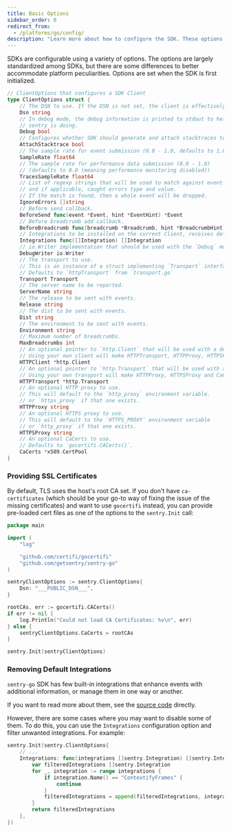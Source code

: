 ```yaml
---
title: Basic Options
sidebar_order: 0
redirect_from:
  - /platforms/go/config/
description: "Learn more about how to configure the SDK. These options are set when the SDK is first initialized, passed to the init method as an object."
---
```


SDKs are configurable using a variety of options. The options are largely standardized among SDKs, but there are some differences to better accommodate platform peculiarities. Options are set when the SDK is first
initialized.

<PlatformContent includePath="configuration/config-intro" />

```go
// ClientOptions that configures a SDK Client
type ClientOptions struct {
	// The DSN to use. If the DSN is not set, the client is effectively disabled.
	Dsn string
	// In debug mode, the debug information is printed to stdout to help you understand what
	// sentry is doing.
	Debug bool
	// Configures whether SDK should generate and attach stacktraces to pure capture message calls.
	AttachStacktrace bool
	// The sample rate for event submission (0.0 - 1.0, defaults to 1.0)
	SampleRate float64
	// The sample rate for performance data submission (0.0 - 1.0)
	// (defaults to 0.0 (meaning performance monitoring disabled))
	TracesSampleRate float64
	// List of regexp strings that will be used to match against event's message
	// and if applicable, caught errors type and value.
	// If the match is found, then a whole event will be dropped.
	IgnoreErrors []string
	// Before send callback.
	BeforeSend func(event *Event, hint *EventHint) *Event
	// Before breadcrumb add callback.
	BeforeBreadcrumb func(breadcrumb *Breadcrumb, hint *BreadcrumbHint) *Breadcrumb
	// Integrations to be installed on the current Client, receives default integrations
	Integrations func([]Integration) []Integration
	// io.Writer implementation that should be used with the `Debug` mode
	DebugWriter io.Writer
	// The transport to use.
	// This is an instance of a struct implementing `Transport` interface.
	// Defaults to `httpTransport` from `transport.go`
	Transport Transport
	// The server name to be reported.
	ServerName string
	// The release to be sent with events.
	Release string
	// The dist to be sent with events.
	Dist string
	// The environment to be sent with events.
	Environment string
	// Maximum number of breadcrumbs.
	MaxBreadcrumbs int
	// An optional pointer to `http.Client` that will be used with a default HTTPTransport.
	// Using your own client will make HTTPTransport, HTTPProxy, HTTPSProxy and CaCerts options ignored.
	HTTPClient *http.Client
	// An optional pointer to `http.Transport` that will be used with a default HTTPTransport.
	// Using your own transport will make HTTPProxy, HTTPSProxy and CaCerts options ignored.
	HTTPTransport *http.Transport
	// An optional HTTP proxy to use.
	// This will default to the `http_proxy` environment variable.
	// or `https_proxy` if that one exists.
	HTTPProxy string
	// An optional HTTPS proxy to use.
	// This will default to the `HTTPS_PROXY` environment variable
	// or `http_proxy` if that one exists.
	HTTPSProxy string
	// An optional CaCerts to use.
	// Defaults to `gocertifi.CACerts()`.
	CaCerts *x509.CertPool
}
```

### Providing SSL Certificates

By default, TLS uses the host's root CA set. If you don't have `ca-certificates` (which should be your go-to way of fixing the issue of the missing certificates) and want to use `gocertifi` instead, you can provide pre-loaded cert files as one of the options to the `sentry.Init` call:

```go
package main

import (
	"log"

	"github.com/certifi/gocertifi"
	"github.com/getsentry/sentry-go"
)

sentryClientOptions := sentry.ClientOptions{
	Dsn: "___PUBLIC_DSN___",
}

rootCAs, err := gocertifi.CACerts()
if err != nil {
	log.Println("Could not load CA Certificates: %v\n", err)
} else {
	sentryClientOptions.CaCerts = rootCAs
}

sentry.Init(sentryClientOptions)
```

### Removing Default Integrations

`sentry-go` SDK has few built-in integrations that enhance events with additional information, or manage them in one way or another.

If you want to read more about them, see the [source code](https://github.com/getsentry/sentry-go/blob/master/integrations.go) directly.

However, there are some cases where you may want to disable some of them. To do this, you can use the `Integrations` configuration option and filter unwanted integrations. For example:

```go
sentry.Init(sentry.ClientOptions{
	// ...
	Integrations: func(integrations []sentry.Integration) []sentry.Integration {
		var filteredIntegrations []sentry.Integration
		for _, integration := range integrations {
			if integration.Name() == "ContextifyFrames" {
				continue
			}
			filteredIntegrations = append(filteredIntegrations, integration)
		}
		return filteredIntegrations
	},
})
```
